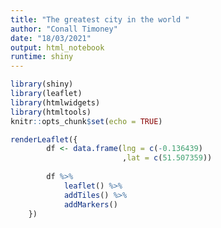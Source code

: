 ---
title: "The greatest city in the world "
author: "Conall Timoney"
date: "18/03/2021"
output: html_notebook
runtime: shiny
---

```{r setup, include=FALSE}
library(shiny)
library(leaflet)
library(htmlwidgets)
library(htmltools)
knitr::opts_chunk$set(echo = TRUE)
```

```{r eruptions, echo=FALSE}
renderLeaflet({
        df <- data.frame(lng = c(-0.136439)
                         ,lat = c(51.507359)) 
        
        df %>%
            leaflet() %>%
            addTiles() %>%
            addMarkers()
    })
```


